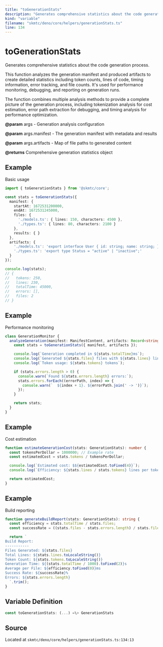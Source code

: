 ```yaml
---
title: "toGenerationStats"
description: "Generates comprehensive statistics about the code generation process."
kind: "variable"
filename: "skmtc/deno/core/helpers/generationStats.ts"
line: 134
---
```


# toGenerationStats

Generates comprehensive statistics about the code generation process.

This function analyzes the generation manifest and produced artifacts to create
detailed statistics including token counts, lines of code, timing information,
error tracking, and file counts. It's used for performance monitoring, debugging,
and reporting on generation runs.

The function combines multiple analysis methods to provide a complete picture
of the generation process, including tokenization analysis for cost estimation,
error path extraction for debugging, and timing analysis for performance optimization.


**@param** args - Generation analysis configuration

**@param** args.manifest - The generation manifest with metadata and results

**@param** args.artifacts - Map of file paths to generated content

**@returns** Comprehensive generation statistics object


## Example

Basic usage
```typescript
import { toGenerationStats } from '@skmtc/core';

const stats = toGenerationStats({
  manifest: {
    startAt: 1672531200000,
    endAt: 1672531245000,
    files: {
      './models.ts': { lines: 150, characters: 4500 },
      './types.ts': { lines: 80, characters: 2100 }
    },
    results: { }
  },
  artifacts: {
    './models.ts': 'export interface User { id: string; name: string; }',
    './types.ts': 'export type Status = "active" | "inactive";'
  }
});

console.log(stats);
// {
//   tokens: 250,
//   lines: 230,
//   totalTime: 45000,
//   errors: [],
//   files: 2
// }
```


## Example

Performance monitoring
```typescript
class GenerationMonitor {
  analyzeGeneration(manifest: ManifestContent, artifacts: Record<string, string>) {
    const stats = toGenerationStats({ manifest, artifacts });

    console.log(`Generation completed in ${stats.totalTime}ms`);
    console.log(`Generated ${stats.files} files with ${stats.lines} lines`);
    console.log(`Token usage: ${stats.tokens} tokens`);

    if (stats.errors.length > 0) {
      console.warn(`Found ${stats.errors.length} errors:`);
      stats.errors.forEach((errorPath, index) => {
        console.warn(`  ${index + 1}. ${errorPath.join(' -> ')}`);
      });
    }

    return stats;
  }
}
```


## Example

Cost estimation
```typescript
function estimateGenerationCost(stats: GenerationStats): number {
  const tokensPerDollar = 1000000; // Example rate
  const estimatedCost = stats.tokens / tokensPerDollar;

  console.log(`Estimated cost: $${estimatedCost.toFixed(4)}`);
  console.log(`Efficiency: ${stats.lines / stats.tokens} lines per token`);

  return estimatedCost;
}
```


## Example

Build reporting
```typescript
function generateBuildReport(stats: GenerationStats): string {
  const efficiency = stats.totalTime / stats.files;
  const successRate = ((stats.files - stats.errors.length) / stats.files * 100).toFixed(1);

  return `
Build Report:
-----------
Files Generated: ${stats.files}
Total Lines: ${stats.lines.toLocaleString()}
Token Count: ${stats.tokens.toLocaleString()}
Generation Time: ${(stats.totalTime / 1000).toFixed(2)}s
Average per File: ${efficiency.toFixed(0)}ms
Success Rate: ${successRate}%
Errors: ${stats.errors.length}
  `.trim();
}
```

## Variable Definition

```typescript
const toGenerationStats: (...) =\> GenerationStats
```

## Source

Located at `skmtc/deno/core/helpers/generationStats.ts:134:13`
